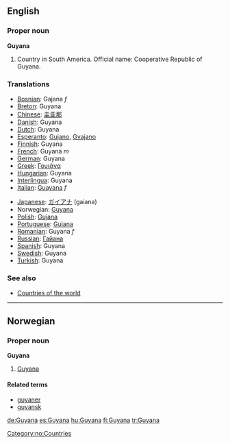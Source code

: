 ==English==

===Proper noun===
'''Guyana'''
{{wikipedia}}

# Country in South America. Official name: Cooperative Republic of Guyana.
===Translations===
{{top}}
*[[Bosnian]]: Gajana ''f''
*[[Breton]]: Guyana
*[[Chinese]]: [[圭亚那]]
*[[Danish]]: Guyana
*[[Dutch]]: Guyana
*[[Esperanto]]: [[Gujano]], [[Gvajano]]
*[[Finnish]]: Guyana
*[[French]]: Guyana ''m''
*[[German]]: Guyana
*[[Greek]]: [[Γουιάνα]]
*[[Hungarian]]: Guyana
*[[Interlingua]]: Guyana
*[[Italian]]: [[Guayana]] ''f''
{{mid}}
*[[Japanese]]: [[ガイアナ]] (gaiana)
*Norwegian: [[#Norwegian|Guyana]]
*[[Polish]]: [[Gujana]]
*[[Portuguese]]: [[Guiana]]
*[[Romanian]]: Guyana ''f''
*[[Russian]]: [[Гайана]]
*[[Spanish]]: Guyana
*[[Swedish]]: Guyana
*[[Turkish]]: Guyana
{{bottom}}

===See also===
* [[Countries of the world]]
----

==Norwegian==
===Proper noun===
[[Category:no:Countries]]
'''Guyana'''
#[[#English|Guyana]]
====Related terms====
*[[guyaner]]
*[[guyansk]]

[[de:Guyana]]
[[es:Guyana]]
[[hu:Guyana]]
[[fi:Guyana]]
[[tr:Guyana]]